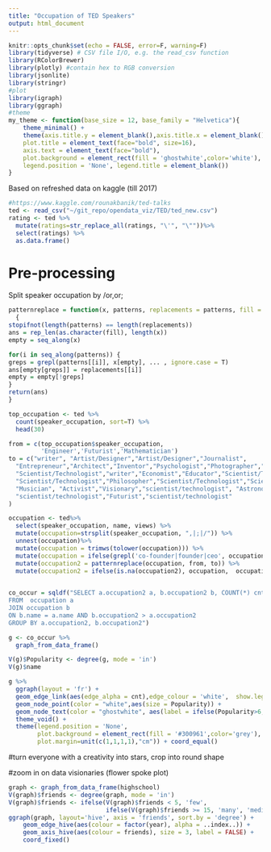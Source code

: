 ```yaml
---
title: "Occupation of TED Speakers"
output: html_document
---
```


```r
knitr::opts_chunk$set(echo = FALSE, error=F, warning=F)
library(tidyverse) # CSV file I/O, e.g. the read_csv function
library(RColorBrewer)
library(plotly) #contain hex to RGB conversion
library(jsonlite)
library(stringr)
#plot
library(igraph)
library(ggraph)
#theme
my_theme <- function(base_size = 12, base_family = "Helvetica"){
    theme_minimal() +
    theme(axis.title.y = element_blank(),axis.title.x = element_blank(),
    plot.title = element_text(face="bold", size=16),
    axis.text = element_text(face="bold"),
    plot.background = element_rect(fill = 'ghostwhite',color='white'),
    legend.position = 'None', legend.title = element_blank())
}

```

Based on refreshed data on kaggle (till 2017)

```r
#https://www.kaggle.com/rounakbanik/ted-talks
ted <- read_csv("~/git_repo/opendata_viz/TED/ted_new.csv")
rating <- ted %>%
  mutate(ratings=str_replace_all(ratings, "\'", "\""))%>%
  select(ratings) %>% 
  as.data.frame()
```
# Pre-processing
Split speaker occupation by /or,or;

```r
patternreplace = function(x, patterns, replacements = patterns, fill = NA, ...)
  {
stopifnot(length(patterns) == length(replacements))
ans = rep_len(as.character(fill), length(x))    
empty = seq_along(x)

for(i in seq_along(patterns)) {
greps = grepl(patterns[[i]], x[empty], ... , ignore.case = T)
ans[empty[greps]] = replacements[[i]]  
empty = empty[!greps]
}
return(ans)
}

top_occupation <- ted %>%
  count(speaker_occupation, sort=T) %>%
  head(30)

from = c(top_occupation$speaker_occupation,
         'Engineer','Futurist','Mathematician')
to = c("writer", "Artist/Designer","Artist/Designer","Journalist",
  "Entrepreneur","Architect","Inventor","Psychologist","Photographer","Filmmaker",
  "Scientist/Technologist","writer","Economist","Educator","Scientist/Technologist",
  "Scientist/Technologist","Philosopher","Scientist/Technologist","Scientist/Technologist",
  "Musician", "Activist","Visionary","scientist/technologist", "Astronomer", "Behavioral economist","artist/designer", "Historian","scientist/technologist","Philanthropist","writer",
  "scientist/technologist","Futurist","scientist/technologist"
)
```

```r
occupation <- ted%>%
  select(speaker_occupation, name, views) %>% 
  mutate(occupation=strsplit(speaker_occupation, ",|;|/")) %>% 
  unnest(occupation)%>%
  mutate(occupation = trimws(tolower(occupation))) %>%
  mutate(occupation = ifelse(grepl('co-founder|founder|ceo', occupation ),'entrepreneur',occupation)) %>%
  mutate(occupation2 = patternreplace(occupation, from, to)) %>%
  mutate(occupation2 = ifelse(is.na(occupation2), occupation,  occupation2))
  
```


```r
co_occur = sqldf("SELECT a.occupation2 a, b.occupation2 b, COUNT(*) cnt
FROM  occupation a 
JOIN occupation b 
ON b.name = a.name AND b.occupation2 > a.occupation2
GROUP BY a.occupation2, b.occupation2")

g <- co_occur %>% 
  graph_from_data_frame() 

V(g)$Popularity <- degree(g, mode = 'in')
V(g)$name

```

```r

g %>%
  ggraph(layout = 'fr') +
  geom_edge_link(aes(edge_alpha = cnt),edge_colour = 'white',  show.legend = FALSE) +
  geom_node_point(color = "white",aes(size = Popularity)) +
  geom_node_text(color = "ghostwhite", aes(label = ifelse(Popularity>6, V(g)$name,'')), size=3, repel = TRUE) +
  theme_void() + 
  theme(legend.position = 'None',
        plot.background = element_rect(fill = '#300961',color='grey'),
        plot.margin=unit(c(1,1,1,1),"cm")) + coord_equal()

```

#turn everyone with a creativity into stars, crop into round shape

#zoom in on data visionaries (flower spoke plot)
```r
graph <- graph_from_data_frame(highschool)
V(graph)$friends <- degree(graph, mode = 'in')
V(graph)$friends <- ifelse(V(graph)$friends < 5, 'few', 
                           ifelse(V(graph)$friends >= 15, 'many', 'medium'))
ggraph(graph, layout='hive', axis = 'friends', sort.by = 'degree') + 
    geom_edge_hive(aes(colour = factor(year), alpha = ..index..)) + 
    geom_axis_hive(aes(colour = friends), size = 3, label = FALSE) + 
    coord_fixed()
```


